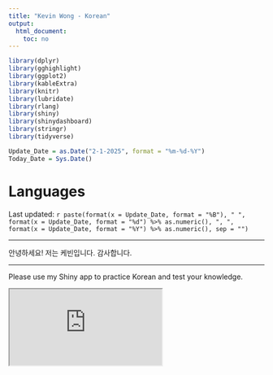 ```yaml
---
title: "Kevin Wong - Korean"
output:
  html_document:
    toc: no
---
```


```r
library(dplyr)
library(gghighlight)
library(ggplot2)
library(kableExtra)
library(knitr)
library(lubridate)
library(rlang)
library(shiny)
library(shinydashboard)
library(stringr)
library(tidyverse)
```

```r
Update_Date = as.Date("2-1-2025", format = "%m-%d-%Y")
Today_Date = Sys.Date()
```


<style type="text/css">
body .main-container {
	max-width: 1080px !important;
}
</style>


<h1>Languages</h1>

<p class="last-updated">
Last updated: `r paste(format(x = Update_Date, format = "%B"), " ", format(x = Update_Date, format = "%d") %>% as.numeric(), ", ", format(x = Update_Date, format = "%Y") %>% as.numeric(), sep = "")`
</p>

***

<p class="korean">
안녕하세요! 저는 케빈입니다. 감사합니다.
</p>

***

<p class="last-updated">
Please use my Shiny app to practice Korean and test your knowledge.
</p>

<div class="shiny-container">
<iframe src="https://kevinjameswong.shinyapps.io/korean/">
</iframe>
</div>






